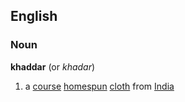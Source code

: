 ==English==
===Noun===
'''khaddar'''  (or ''khadar'')
#a [[course]] [[homespun]] [[cloth]] from [[India]]